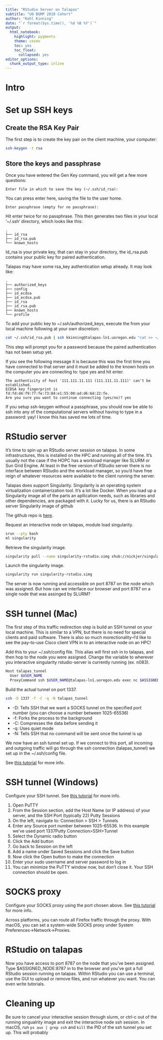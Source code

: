 ```yaml
---
title: "RStudio Server on Talapas"
subtitle: "UO BGMP 2018 Cohort"
author: "Kohl Kinning"
date: "`r format(Sys.time(), '%d %B %Y')`"
output:
  html_notebook:
    highlight: pygments
    theme: cosmo
    toc: yes
    toc_float:
      collapsed: yes
editor_options: 
  chunk_output_type: inline
---
```


# Intro



# Set up SSH keys

## Create the RSA Key Pair

The first step is to create the key pair on the client machine, your computer:

```bash
ssh-keygen -t rsa
```

## Store the keys and passphrase

Once you have entered the Gen Key command, you will get a few more questions:

```
Enter file in which to save the key (~/.ssh/id_rsa):
```
You can press enter here, saving the file to the user home.

```
Enter passphrase (empty for no passphrase):
```
Hit enter twice for no passphrase. This then generates two files in your local '~/.ssh' directory, which looks like this:
```
.
├── id_rsa
├── id_rsa.pub
└── known_hosts
```

Id_rsa is your private key, that can stay in your directory, the id_rsa.pub contains your public key for paired authentication. 

Talapas may have some rsa_key authentication setup already. It may look like:

```
.
├── authorized_keys
├── config
├── id_ecdsa
├── id_ecdsa.pub
├── id_rsa
├── id_rsa.pub
├── known_hosts
└── profile
```

To add your public key to ~/.ssh/authorized_keys, execute the from your local machine following at your own discretion:

```bash
cat ~/.ssh/id_rsa.pub | ssh kkinning@talapas-ln1.uoregon.edu "cat >> ~/.ssh/authorized_keys"
```

This step will prompt you for a password because the paired authentication has not been setup yet.

If you see the following message it is because this was the first time you have connected to that server and it must be added to the known hosts on the computer you are connecting to: type yes and hit enter.

```
The authenticity of host '111.111.11.111 (111.111.11.111)' can't be established.
ECDSA key fingerprint is fd:fd:d4:f9:77:fe:73:84:e1:55:00:ad:d6:6d:22:fe.
Are you sure you want to continue connecting (yes/no)? yes
```

If you setup ssh-keygen without a passphrase, you should now be able to ssh into any of the computational servers without having to type in a password: yay! I know this has saved me lots of time. 


# RStudio server

It's time to spin up an RStudio server session on talapas. In some infrastructures, this is installed on the HPC and running all of the time. It's usually not the case if the HOPC has a workload manager like SLURM or Sun Grid Engine. At least in the free version of RStudio server there is no interface between RStudio and the workload manager, so you'd have free reign of whatever resources were available to the client running the server. 

Talapas does support Singularity. Singularity is an operating system virtualization containerization tool. It's a lot like Docker. When you load up a Singularity image all of the parts an apllication needs, such as libraries and other dependencies, are packaged with it. Lucky for us, there is an RStudio server Singularity image of github

The github repo is [here](https://github.com/nickjer/singularity-rstudio).

Request an interactive node on talapas, module load singularity.
```bash
srun --pty bash
ml singularity
```

Retrieve the singularity image.
```bash
singularity pull --name singularity-rstudio.simg shub://nickjer/singularity-rstudio
```

Launch the singularity image.
```bash
singularity run singularity-rstudio.simg
```

The server is now running and accessible on port 8787 on the node which was assigned. But how can we interface our browser and port 8787 on a single node that was assinged by SLURM? 

# SSH tunnel (Mac)

The first step of this traffic redirection step is build an SSH tunnel on your local machine. This is similar to a VPN, but there is no need for special clients and paid software. There is also so much morectionality--I'd like to see the pay-to-use Cisco client VPN in to an interactive node on an HPC!

Add this to your ~/.ssh/config file. This alias will first ssh in to talapas, and then hop to the node you were assigned. Change the variable to wherever you interactive singularity rstudio-server is currently running (ex. n083).
```bash
Host talapas_tunnel
  User $USER_NAME
  ProxyCommand ssh $USER_NAME@talapas-ln1.uoregon.edu exec nc $ASSIGNED_NODE %p
```

Build the actual tunnel on port 1337.
```bash
ssh -D 1337 -f -C -q -N talapas_tunnel
```

+ -D: Tells SSH that we want a SOCKS tunnel on the specified port number (you can choose a number between 1025-65536)
+ -f: Forks the process to the background
+ -C: Compresses the data before sending it
+ -q: Uses quiet mode
+ -N: Tells SSH that no command will be sent once the tunnel is up

We now have an ssh tunnel set up. If we connect to this port, all incoming and outgoing traffic will go through the ssh connection (talapas_tunnel) we set up in the ~/.ssh/config file.

See [this tutorial](https://www.digitalocean.com/community/tutorials/how-to-route-web-traffic-securely-without-a-vpn-using-a-socks-tunnel) for more info.

# SSH tunnel (Windows)

Configure your SSH tunnel. See [this tutorial](https://www.digitalocean.com/community/tutorials/how-to-route-web-traffic-securely-without-a-vpn-using-a-socks-tunnel) for more info.

1. Open PuTTY
1. From the Session section, add the Host Name (or IP address) of your server, and the SSH Port (typically 22) Putty Sessions
1. On the left, navigate to: Connection > SSH > Tunnels
1. Enter any Source port number between 1025-65536. In this example we've used port 1337Putty Connection>SSH>Tunnel
1. Select the Dynamic radio button
1. Click the Add button
1. Go back to Session on the left
1. Add a name under Saved Sessions and click the Save button
1. Now click the Open button to make the connection
1. Enter your sudo username and server password to log in
1. You can minimize the PuTTY window now, but don't close it. Your SSH connection should be open.

# SOCKS proxy

Configure your SOCKS proxy using the port chosen above. See [this tutorial](https://www.digitalocean.com/community/tutorials/how-to-route-web-traffic-securely-without-a-vpn-using-a-socks-tunnel) for more info.

Across platforms, you can route all Firefox traffic through the proxy. With macOS, you can set a system-wide SOCKS proxy under System Preferences->Network->Proxies.

# RStudio on talapas

Now you have access to port 8787 on the node that you've been assigned. Type $ASSIGNED_NODE:8787 in to the browser and you've got a full RStudio session running on talapas. Within RStudio you can use a terminal, use the GUI to upload or remove files, and run whatever you want. You can even write tutorials.

# Cleaning up

Be sure to cancel your interactive session through slurm, or ctrl-c out of the running singualrity image and exit the interactive node ssh session. In macOS, run `ps aux | grep ssh` and `kill` the PID of the ssh tunnel you set up. This will probably 





